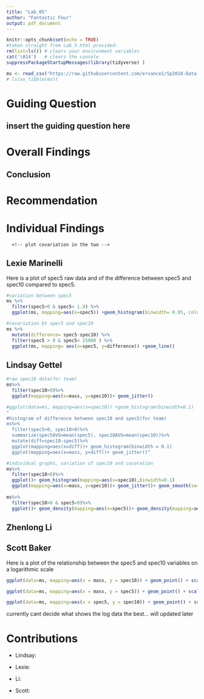 ---
title: "Lab_05"
author: "Fantastic Four"
output: pdf_document
---

```{r setup, include=FALSE}
knitr::opts_chunk$set(echo = TRUE)
#taken straight from Lab_5.html provided:
rm(list=ls()) # clears your environment variables
cat('\014')   # clears the console
suppressPackageStartupMessages(library(tidyverse) )

ms <- read_csv("https://raw.githubusercontent.com/ervance1/Sp2018-Data-Science-repo/master/ms.csv") # load the data
# ls(as_tibble(ms))
```

# Guiding Question
## insert the guiding question here

# Overall Findings


## Conclusion  


# Recommendation



# Individual Findings
<!-- gist: plot variation in one of the spec variables -->
      <!-- plot covariation in the two -->


## Lexie Marinelli
Here is a plot of spec5 raw data and of the difference between spec5 and spec10 compared to spec5.
```{r}
#variation between spec5
ms %>%
  filter(spec5>0 & spec5< 1.9) %>%
  ggplot(ms, mapping=aes(x=spec5)) +geom_histogram(binwidth= 0.05, color= "blue") 

#covariation bt spec5 and spec10
ms %>%
  mutate(difference= spec5-spec10) %>%
  filter(spec5 > 0 & spec5< 25000 ) %>%
  ggplot(ms, mapping= aes(x=spec5, y=difference)) +geom_line()
```


## Lindsay Gettel
```{r, echo=false}

#raw spec10 data(for team)
ms%>%
  filter(spec10>0)%>%
  ggplot(mapping=aes(x=mass, y=spec10))+ geom_jitter()

#ggplot(data=ms, mapping=aes(x=spec10)) +geom_histogram(binwidth=0.1)
"
#histogram of difference between spec10 and spec5(for team)
ms%>%
  filter(spec5>0, spec10>0)%>%
  summarize(spec5AVG=mean(spec5), spec10AVG=mean(spec10))%>%
  mutate(diff=spec10-spec5)%>%
  ggplot(mapping=aes(x=diff))+ geom_histogram(binwidth = 0.1)
  ggplot(mapping=aes(x=mass, y=diff))+ geom_jitter()"

#individual graphs, variation of spec10 and covaration
ms%>%
  filter(spec10>0)%>%
  ggplot()+ geom_histogram(mapping=aes(x=spec10),binwidth=0.1)
  ggplot(mapping=aes(x=mass, y=spec10))+ geom_jitter()+ geom_smooth(se=FALSE)
  
ms%>%
  filter(spec10>0 & spec5>0)%>%
  ggplot()+ geom_density(mapping=aes(x=spec5))+ geom_density(mapping=aes(x=spec10))
```




## Zhenlong Li


## Scott Baker
Here is a plot of the relationship between the spec5 and spec10 variables on a logarithmic scale 
```{r, echo=FALSE}
ggplot(data=ms, mapping=aes(x = mass, y = spec10)) + geom_point() + scale_x_log10() + scale_y_log10() + ggtitle(label = "Log Plot of spec10 vs. mass")

ggplot(data=ms, mapping=aes(x = mass, y = spec5)) + geom_point() + scale_x_log10() + scale_y_log10() + ggtitle(label = "Log Plot of spec5 vs. mass")

ggplot(data=ms, mapping=aes(x = spec5, y = spec10)) + geom_point() + scale_x_log10() + scale_y_log10() + ggtitle(label = "Log Plot of spec5 vs. spec10")

```
currently cant decide what shows the log data the best... will updated later

# Contributions
* Lindsay: 

* Lexie: 

* Li: 

* Scott: